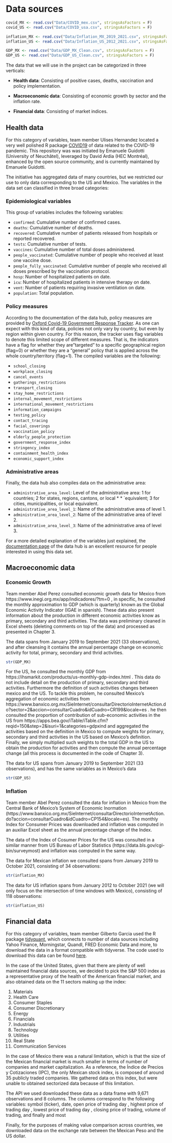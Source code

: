 # Data sources

```r

covid_MX <- read.csv("Data/COVID_mex.csv", stringsAsFactors = F)
covid_US <- read.csv("Data/COVID_usa.csv", stringsAsFactors = F)

inflation_MX <- read.csv("Data/Inflation_MX_2019_2021.csv", stringsAsFactors = F)
inflation_US <- read.csv("Data/Inflation_US_2012_2021.csv", stringsAsFactors = F)

GDP_MX <- read.csv("Data/GDP_MX_Clean.csv", stringsAsFactors = F)
GDP_US <- read.csv("Data/GDP_US_Clean.csv", stringsAsFactors = F)
```

The data that we will use in the project can be categorized in three verticals:

* **Health data**: Consisting of positive cases, deaths, vaccination and policy implementation.

* **Macroeconomic data**: Consisting of economic growth by sector and the inflation rate.

* **Financial data**: Consisting of market indices.

## Health data

For this category of variables, team member Ulises Hernandez located a very well polished R package [COVID19](https://covid19datahub.io/) of data related to the COVID-19 pandemic. This repository was was initiated by Emanuele Guidotti (University of Neuchâtel), leveraged by David Ardia (HEC Montréal), enhanced by the open source community, and is currently maintained by Emanuele Guidotti.

The initiative has aggregated data of many countries, but we restricted our use to only data corresponding to the US and Mexico. The variables in the data set can classified in three broad categories:

### Epidemiological variables

This group of variables includes the following variables:

* `confirmed`:	Cumulative number of confirmed cases.
* `deaths`:	Cumulative number of deaths.
* `recovered`:	Cumulative number of patients released from hospitals or reported recovered.
* `tests`:	Cumulative number of tests.
* `vaccines`:	Cumulative number of total doses administered.
* `people_vaccinated`:	Cumulative number of people who received at least one vaccine dose.
* `people_fully_vaccinated`:	Cumulative number of people who received all doses prescribed by the vaccination protocol.
* `hosp`:	Number of hospitalized patients on date.
* `icu`:	Number of hospitalized patients in intensive therapy on date.
* `vent`:	Number of patients requiring invasive ventilation on date.
* `population`: Total population.

### Policy measures

According to the documentation of the data hub, policy measures are provided by [Oxford Covid-19 Government Response Tracker](https://github.com/OxCGRT/covid-policy-tracker). As one can expect with this kind of data, policies not only vary by country, but even by region within given country. For this reason, the tracker uses flag variables to denote this limited scope of different measures. That is, the indicators have a flag for whether they are”targeted" to a specific geographical region (flag=0) or whether they are a “general” policy that is applied across the whole country/territory (flag=1). The compiled variables are the following:

* `school_closing`
* `workplace_closing`
* `cancel_events`
* `gatherings_restrictions`
* `transport_closing`
* `stay_home_restrictions`
* `internal_movement_restrictions`
* `international_movement_restrictions`
* `information_campaigns`
* `testing_policy`
* `contact_tracing`
* `facial_coverings`
* `vaccination_policy`
* `elderly_people_protection`
* `government_response_index`
* `stringency_index`
* `containment_health_index`
* `economic_support_index`

### Administrative areas

Finally, the data hub also compiles data on the administrative area:

* `administrative_area_level`: Level of the administrative area: 1 for countries; 2 for states, regions, cantons, or local * * `equivalent; 3 for cities, municipalities, or local equivalent.
* `administrative_area_level_1`:	Name of the administrative area of level 1.
* `administrative_area_level_2`:	Name of the administrative area of level 2.
* `administrative_area_level_3`:	Name of the administrative area of level 3.

For a more detailed explanation  of the variables just explained, the [documentation page](https://covid19datahub.io/articles/docs.html) of the data hub is an excellent resource for people interested in using this data set.

## Macroeconomic data

### Economic Growth

Team member Abel Perez consulted economic growth data for Mexico from https://www.inegi.org.mx/app/indicadores/?tm=0 , in specific, he consulted the monthly approximation to GDP (which is quarterly) known as the Global Economic Activity Indicator (IGAE in spanish). These data also present information about the production in different economic activities know as primary, secondary and third activities. The data was preliminary cleaned in Excel sheets (deleting comments on top of the data) and processed as presented in Chapter 3.

The data spans from January 2019 to September 2021 (33 observations), and after cleansing it contains the annual percentage change on economic activity for total, primary, secondary and thrid activities.

```r
str(GDP_MX)
```

For the US, he consulted the monthly GDP from https://ihsmarkit.com/products/us-monthly-gdp-index.html . This data do not include detail on the production of primary, secondary and third activities. Furthermore the definition of such activities changes between mexico and the US. To tackle this problem, he consulted Mexico's aggregation of economic activities from https://www.banxico.org.mx/SieInternet/consultarDirectorioInternetAction.do?sector=2&accion=consultarCuadro&idCuadro=CR199&locale=es . he then consulted the proportion of contribution of sub-economic activities in the US from https://apps.bea.gov/iTable/iTable.cfm?reqid=150&step=2&isuri=1&categories=gdpxind and aggregated the activities based on the definition in Mexico to compute weights for primary, secondary and third activities in the US based on Mexico's definition. Finally, we simply multiplied such weights to the total GDP in the US to obtain the production for activities and then compute the annual percentage change (all this process is documented in the code of Chapter 3).

The data for US spans from January 2019 to September 2021 (33 observations), and has the same variables as in Mexico's data

```r
str(GDP_US)
```

### Inflation

Team member Abel Perez consulted the data for inflation in Mexico from the Central Bank of Mexico's System of Economic Inormation (https://www.banxico.org.mx/SieInternet/consultarDirectorioInternetAction.do?accion=consultarCuadro&idCuadro=CP154&locale=es). The monthly Index for Consumer Prices was downloaded and inflation was computed in an auxiliar Excel sheet as the annual precentage change of the Index.

The data of the Index of Cosumer Prices for the US was consulted in a similar manner from US Bureau of Labor Statistics (https://data.bls.gov/cgi-bin/surveymost) and inflation was computed in the same way.

The data for Mexican inflation we consulted spans from January 2019 to October 2021, consisting of 34 observations:

```r
str(inflation_MX)
```

The data for US inflation spans from January 2012 to October 2021 (we will only focus on the intersection of time windows with Mexico), consisting of 118 observations:

```r
str(inflation_US)
```


## Financial data

For this category of variables, team member Gilberto Garcia used the R package [tidyquant](https://cloud.r-project.org/web/packages/tidyquant/index.html), which connects to number of data sources including Yahoo Finance, Morningstar, Quandl, FRED Economic Data and more, to download the data in a format compatible with tidyverse. The code used to download this data can be found [here](https://github.com/EDAV-Section2-FP34/covidUSMexico/blob/main/Data//financial data downloader.R).

In the case of the United States, given that there are plenty of well maintained financial data sources, we decided to pick the S&P 500 index as a representative proxy of the health of the American financial market, and also obtained data on the 11 sectors making up the index:

1. Materials
2. Health Care
3. Consumer Staples
4. Consumer Discretionary
5. Energy
6. Financials
7. Industrials
8. Technology
9. Utilities
10. Real State
11. Communication Services

In the case of Mexico there was a natural limitation, which is that the size of the Mexican financial market is much smaller in terms of number of companies and market capitalization. As a reference, the Índice de Precios y Cotizaciones (IPC), the only Mexican stock index, is composed of around 35 publicly traded companies. We gathered data on this index, but were unable to obtained sectorized data because of this limitation.

The API we used downloaded these data as a data frame with 9,671 observations and 8 columns. The columns correspond to the following variables: symbol (ticker), date, open price of trading day , highest price of trading day , lowest price of trading day , closing price of trading, volume of trading, and finally and most 

Finally, for the purposes of making value comparison across countries, we downloaded data on the exchange rate between the Mexican Peso and the US dollar.





